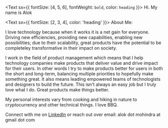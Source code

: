 <Text sx={{ fontSize: [4, 5, 6], fontWeight: `bold`, color: `heading` }}>
  Hi. My name is Alok
</Text>

<Text sx={{ fontSize: [2, 3, 4], color: 'heading' }}>
About Me:
</Text>

I love technology because when it works it is a net gain for everyone. Driving new efficiencies, providing new capabilities, enabling new possibilities; due to their scalability, great products have the potential to be completeley transformative in their impact on society.

I work in the field of product management which means that I help technology companies make products that deliver value and drive impact for their users.
In other words I try to make products better for users in both the short and long-term, balancing multiple priorities to hopefully make something great. It also means leading empowered teams of technologists and designers to build the future. This isn't always an easy job but I truly love what I do. Great products make things better.

My personal interests vary from cooking and hiking in nature to cryptocurrency and other technical things. I love BBQ.

Connect with me on [LinkedIn](https://linkedin.com/in/alokmohindra)
or reach out over email: alok dot mohindra at gmail dot com
